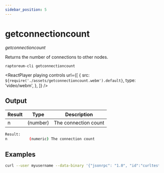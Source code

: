```yaml
---
sidebar_position: 5
---
```



# getconnectioncount

_getconnectioncount_

Returns the number of connections to other nodes.

`raptoreum-cli getconnectioncount `

<ReactPlayer
  playing
  controls
  url={[
    {
      src: `${require('./assets/getconnectioncount.webm').default}`,
      type: 'video/webm',
    },
  ]}
/>

## Output

| Result | Type     | Description          |
| ------ | -------- | -------------------- |
| n      | (number) | The connection count |

```bash
Result:
n          (numeric) The connection count
```

## Examples

```bash
curl --user myusername --data-binary '{"jsonrpc": "1.0", "id":"curltest", "method": "getconnectioncount", "params": [] }' -H 'content-type: text/plain;' http://127.0.0.1:9998/
```
